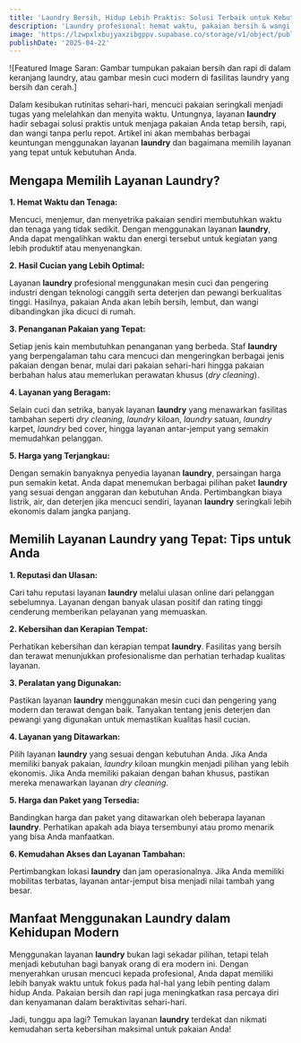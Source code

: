 ```yaml
---
title: 'Laundry Bersih, Hidup Lebih Praktis: Solusi Terbaik untuk Kebutuhan Mencuci Anda'
description: 'Laundry profesional: hemat waktu, pakaian bersih & wangi dengan harga terjangkau. Tips memilih laundry terbaik ada di sini!'
image: 'https://lzwpxlxbujyaxzibgppv.supabase.co/storage/v1/object/public/randori/blog/laundry-bersih-hidup-lebih-praktis-solusi-terbaik-untuk-kebutuhan-mencuci-anda.webp'
publishDate: '2025-04-22'
---
```

![Featured Image Saran: Gambar tumpukan pakaian bersih dan rapi di dalam keranjang laundry, atau gambar mesin cuci modern di fasilitas laundry yang bersih dan cerah.]

Dalam kesibukan rutinitas sehari-hari, mencuci pakaian seringkali menjadi tugas yang melelahkan dan menyita waktu. Untungnya, layanan **laundry** hadir sebagai solusi praktis untuk menjaga pakaian Anda tetap bersih, rapi, dan wangi tanpa perlu repot. Artikel ini akan membahas berbagai keuntungan menggunakan layanan **laundry** dan bagaimana memilih layanan yang tepat untuk kebutuhan Anda.

## Mengapa Memilih Layanan Laundry?

**1. Hemat Waktu dan Tenaga:**

Mencuci, menjemur, dan menyetrika pakaian sendiri membutuhkan waktu dan tenaga yang tidak sedikit. Dengan menggunakan layanan **laundry**, Anda dapat mengalihkan waktu dan energi tersebut untuk kegiatan yang lebih produktif atau menyenangkan.

**2. Hasil Cucian yang Lebih Optimal:**

Layanan **laundry** profesional menggunakan mesin cuci dan pengering industri dengan teknologi canggih serta deterjen dan pewangi berkualitas tinggi. Hasilnya, pakaian Anda akan lebih bersih, lembut, dan wangi dibandingkan jika dicuci di rumah.

**3. Penanganan Pakaian yang Tepat:**

Setiap jenis kain membutuhkan penanganan yang berbeda. Staf **laundry** yang berpengalaman tahu cara mencuci dan mengeringkan berbagai jenis pakaian dengan benar, mulai dari pakaian sehari-hari hingga pakaian berbahan halus atau memerlukan perawatan khusus (*dry cleaning*).

**4. Layanan yang Beragam:**

Selain cuci dan setrika, banyak layanan **laundry** yang menawarkan fasilitas tambahan seperti *dry cleaning*, *laundry* kiloan, *laundry* satuan, *laundry* karpet, *laundry* bed cover, hingga layanan antar-jemput yang semakin memudahkan pelanggan.

**5. Harga yang Terjangkau:**

Dengan semakin banyaknya penyedia layanan **laundry**, persaingan harga pun semakin ketat. Anda dapat menemukan berbagai pilihan paket **laundry** yang sesuai dengan anggaran dan kebutuhan Anda. Pertimbangkan biaya listrik, air, dan deterjen jika mencuci sendiri, layanan **laundry** seringkali lebih ekonomis dalam jangka panjang.

## Memilih Layanan Laundry yang Tepat: Tips untuk Anda

**1. Reputasi dan Ulasan:**

Cari tahu reputasi layanan **laundry** melalui ulasan online dari pelanggan sebelumnya. Layanan dengan banyak ulasan positif dan rating tinggi cenderung memberikan pelayanan yang memuaskan.

**2. Kebersihan dan Kerapian Tempat:**

Perhatikan kebersihan dan kerapian tempat **laundry**. Fasilitas yang bersih dan terawat menunjukkan profesionalisme dan perhatian terhadap kualitas layanan.

**3. Peralatan yang Digunakan:**

Pastikan layanan **laundry** menggunakan mesin cuci dan pengering yang modern dan terawat dengan baik. Tanyakan tentang jenis deterjen dan pewangi yang digunakan untuk memastikan kualitas hasil cucian.

**4. Layanan yang Ditawarkan:**

Pilih layanan **laundry** yang sesuai dengan kebutuhan Anda. Jika Anda memiliki banyak pakaian, *laundry* kiloan mungkin menjadi pilihan yang lebih ekonomis. Jika Anda memiliki pakaian dengan bahan khusus, pastikan mereka menawarkan layanan *dry cleaning*.

**5. Harga dan Paket yang Tersedia:**

Bandingkan harga dan paket yang ditawarkan oleh beberapa layanan **laundry**. Perhatikan apakah ada biaya tersembunyi atau promo menarik yang bisa Anda manfaatkan.

**6. Kemudahan Akses dan Layanan Tambahan:**

Pertimbangkan lokasi **laundry** dan jam operasionalnya. Jika Anda memiliki mobilitas terbatas, layanan antar-jemput bisa menjadi nilai tambah yang besar.

## Manfaat Menggunakan Laundry dalam Kehidupan Modern

Menggunakan layanan **laundry** bukan lagi sekadar pilihan, tetapi telah menjadi kebutuhan bagi banyak orang di era modern ini. Dengan menyerahkan urusan mencuci kepada profesional, Anda dapat memiliki lebih banyak waktu untuk fokus pada hal-hal yang lebih penting dalam hidup Anda. Pakaian bersih dan rapi juga meningkatkan rasa percaya diri dan kenyamanan dalam beraktivitas sehari-hari.

Jadi, tunggu apa lagi? Temukan layanan **laundry** terdekat dan nikmati kemudahan serta kebersihan maksimal untuk pakaian Anda!

